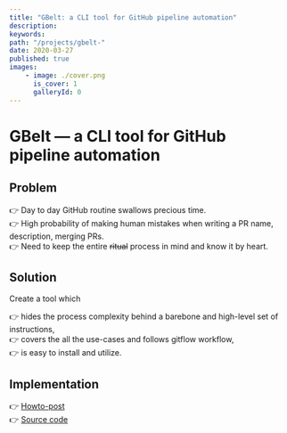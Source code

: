 ```yaml
---
title: "GBelt: a CLI tool for GitHub pipeline automation"
description:
keywords:
path: "/projects/gbelt-"
date: 2020-03-27
published: true
images:
    - image: ./cover.png
      is_cover: 1
      galleryId: 0
---
```



# GBelt &mdash; a CLI tool for GitHub pipeline automation

<ProjectReleaseDate date={props.pageContext.frontmatter.date} />

## Problem

👉 Day to day GitHub routine swallows precious time.<br />
👉 High probability of making human mistakes when writing a PR name, description, merging PRs.<br />
👉 Need to keep the entire <s>ritual</s> process in mind and know it by heart.<br />

## Solution

Create a tool which

👉 hides the process complexity behind a barebone and high-level set of instructions,<br />
👉 covers the all the use-cases and follows gitflow workflow,<br />
👉 is easy to install and utilize.<br />

## Implementation

👉 [Howto-post](/blog/how-i-automated-day-to-day-github-routine-with-github-toolbelt-)<br />
👉 [Source code](https://github.com/gannochenko/gbelt)<br />
